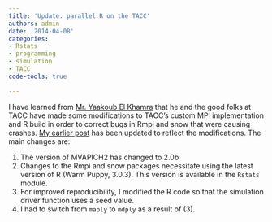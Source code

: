 ```yaml
---
title: 'Update: parallel R on the TACC'
authors: admin
date: '2014-04-08'
categories:
- Rstats
- programming
- simulation
- TACC
code-tools: true

---
```


I have learned from [Mr. Yaakoub El Khamra](https://www.tacc.utexas.edu/staff/yaakoub-el-khamra) that he and the good folks at TACC have made some modifications to TACC's custom MPI implementation and R build in order to correct bugs in Rmpi and snow that were causing crashes. [My earlier post](/parallel-R-on-TACC) has been updated to reflect the modifications. The main changes are:

1. The version of MVAPICH2 has changed to 2.0b
2. Changes to the Rmpi and snow packages necessitate using the latest version of R (Warm Puppy, 3.0.3). This version is available in the `Rstats` module.
3. For improved reproducibility, I modified the R code so that the simulation driver function uses a seed value.
4. I had to switch from `maply` to `mdply` as a result of (3). 

